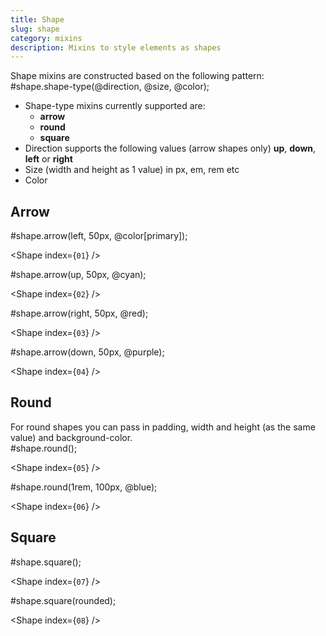 ```yaml
---
title: Shape
slug: shape
category: mixins
description: Mixins to style elements as shapes
---
```



<div className={`code-block__description`}>
  Shape mixins are constructed based on the following pattern:
</div>

<div className="code-block">
  <CodeBlock mixinName={`shape`}>
    #shape.shape-type(@direction, @size, @color);
  </CodeBlock>
</div>

* Shape-type mixins currently supported are: 
  * **arrow**
  * **round** 
  * **square**
* Direction supports the following values (arrow shapes only) **up**, **down**, **left** or **right**
* Size (width and height as 1 value) in px, em, rem etc
* Color

## Arrow

<div className="code-block">
  <CodeBlock mixinName={`shape`}>
    #shape.arrow(left, 50px, @color[primary]);
  </CodeBlock>

  <Shape index={`01`} />
</div>


<div className="code-block">
  <CodeBlock mixinName={`shape`}>
    #shape.arrow(up, 50px, @cyan);
  </CodeBlock>

  <Shape index={`02`} />
</div>


<div className="code-block">
  <CodeBlock mixinName={`shape`}>
    #shape.arrow(right, 50px, @red);
  </CodeBlock>

  <Shape index={`03`} />
</div>

<div className="code-block">
  <CodeBlock mixinName={`shape`}>
    #shape.arrow(down, 50px, @purple);
  </CodeBlock>

  <Shape index={`04`} />
</div>

## Round

<div className={`code-block__description`}>
  For round shapes you can pass in padding, width and height (as the same value) and background-color.
</div>

<div className="code-block">
  <CodeBlock mixinName={`shape`}>
    #shape.round();
  </CodeBlock>
  
  <Shape index={`05`} />
</div>

<div className="code-block">
  <CodeBlock mixinName={`shape`}>
    #shape.round(1rem, 100px, @blue);
  </CodeBlock>

  <Shape index={`06`} />
</div>

## Square

<div className="code-block">
  <CodeBlock mixinName={`shape`}>
    #shape.square();
  </CodeBlock>

  <Shape index={`07`} />
</div>

<div className="code-block">
  <CodeBlock mixinName={`shape`}>
    #shape.square(rounded);
  </CodeBlock>

  <Shape index={`08`} />
</div>
 
 

